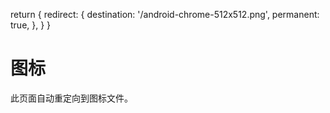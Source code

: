   return {
    redirect: {
      destination: '/android-chrome-512x512.png',
      permanent: true,
    },
  }
}

# 图标

此页面自动重定向到图标文件。
